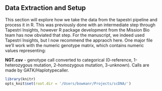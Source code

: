 ## Data Extraction and Setup

This section will explore how we take the data from the tapestri pipeline and process it in R.  This was previously done with an intermediate step through Tapestri Insights, however R package development from the Mission Bio team has now obviated that step.  For the manuscript, we indeed used Tapestri Insights, but I now recommend the appraoch here.  One major file we'll work with the numeric genotype matrix, which contains numeric values representing:

**NGT.csv** - genotype call converted to categorical (0-reference, 1-heterozygous mutation, 2-homozygous mutation, 3-unknown). Calls are made by GATK/Haplotypecaller.  
```r
library(knitr)
opts_knit$set(root.dir = '/Users/bowmanr/Projects/scDNA/')
```

